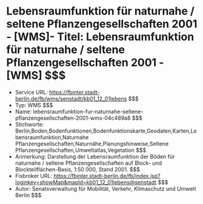 # Lebensraumfunktion für naturnahe / seltene Pflanzengesellschaften 2001 - [WMS]- Titel: Lebensraumfunktion für naturnahe / seltene Pflanzengesellschaften 2001 - [WMS] $$$
- Service URL: https://fbinter.stadt-berlin.de/fb/wms/senstadt/kb01_12_01lebens $$$
- Typ: WMS $$$
- Name: lebensraumfunktion-fur-naturnahe-seltene-pflanzengesellschaften-2001-wms-04c489a8 $$$
- Stichworte: Berlin,Boden,Bodenfunktionen,Bodenfunktionskarte,Geodaten,Karten,Lebensraumfunktion,Naturnahe Pflanzengesellschaften,Naturnähe,Planungshinweise,Seltene Pflanzengesellschaften,Umweltatlas,Vegetation $$$
- Anmerkung: Darstellung der Lebensraumfunktion der Böden für naturnahe / seltene Pflanzengesellschaften auf Block- und Blockteilflächen-Basis, 1:50 000, Stand 2001. $$$
- Fisbroker URL: https://fbinter.stadt-berlin.de/fb/index.jsp?loginkey=showMap&mapId=kb01_12_01lebens@senstadt $$$
- Autor: Senatsverwaltung für Mobilität, Verkehr, Klimaschutz und Umwelt Berlin $$$
